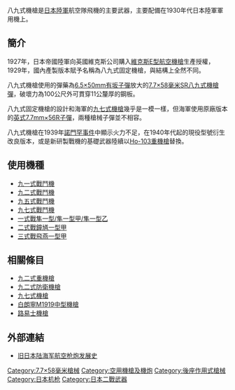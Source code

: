 {{expand|time=2013-08-27T15:04:38+00:00}}
{{NoteTA
|G1=Military
|G2=Firearms
|G3=長度單位
}}
{{Infobox Weapon
|name=八九式機槍
|image=File:7.7mmType97AircraftMG.jpg
|image_size=300px
|caption=
|origin={{flag|Empire of Japan}}
|type=[[機槍|機槍]]
<!-- Type selection -->
|is_ranged=yes
|is_bladed=
|is_explosive=
|is_artillery=
|is_vehicle=
|is_missile=
|is_UK=
<!-- Service history -->
|service= 1929—1945年
|used_by= 
|wars= [[日蘇邊界衝突|日蘇邊界衝突]]<br/>[[第二次中日戰爭|第二次中日戰爭]]<br/>[[第二次世界大战|第二次世界大战]]
<!-- Production history -->
|designer=
|design_date= 1929年
|manufacturer=
|unit_cost=
|production_date= 
|number= 
|variants= 
<!-- General specifications -->
|weight= 12.3公斤
|length= 1,035毫米
|part_length= 732毫米
|width=
|height=
|diameter=
|crew=
<!-- Ranged weapon specifications --> 
|cartridge= [[7.7×58mm有坂子彈|7.7×58毫米有坂子彈]]
|caliber= 7.7毫米
|action= [[後座作用|後座作用]]
|rate= 900發／分鐘
|mode= [[自動火器|全自動]]
|velocity= 820[[米每秒|米／秒]]
|range= 
|max_range= 
|feed= [[彈鏈|彈鏈]]供彈
|sights= 
<!-- Artillery specifications -->
|breech=
|recoil=
|carriage=
|elevation=
|traverse=
<!-- Bladed weapon specifications --> 
|blade_type=
|hilt_type=
|sheath_type=
|head_type=
|haft_type=
<!-- Explosive specifications --> 
|filling=
|filling_weight=
|detonation=
|yield=
<!-- Vehicle/missile specifications -->
|armour=
|primary_armament=
|secondary_armament=
|engine=
|engine_power=
|transmission=
|payload_capacity=
|fuel_capacity=
|pw_ratio=
|suspension=
|clearance=
|vehicle_range=
|speed=
|guidance=
}}

八九式機槍是[[日本陸軍|日本陸軍]]航空隊飛機的主要武器，主要配備在1930年代日本陸軍軍用機上。

==簡介==
1927年，日本帝國陸軍向英國維克斯公司購入[[維克斯機槍|維克斯E型航空機槍]]生產授權，1929年，國內產製版本賦予名稱為八九式固定機槍，與{{link-ja|八九式可動機槍|八九式旋回機関銃}}結構上全然不同。

八九式機槍使用的彈藥為[[6.5×50mm有坂子彈|6.5×50mm有坂子彈]]放大的[[7.7×58mm有坂子彈|7.7×58毫米SR八九式機槍彈]]，破壞力為100公尺外可貫穿11公釐厚的鋼板。

八九式固定機槍的設計和海軍的[[九七式機槍|九七式機槍]]幾乎是一模一樣，但海軍使用原廠版本的[[英式7.7mm×56R子彈|英式7.7mm×56R子彈]]，兩種槍械子彈並不相容。

八九式機槍在1939年[[諾門罕事件|諾門罕事件]]中顯示火力不足，在1940年代起的現役型號衍生改良版本，或是新研製戰機的基礎武器陸續以[[Ho-103重機槍|Ho-103重機槍]]替換。
==使用機種==
*[[九一式戰鬥機|九一式戰鬥機]]
*[[九二式戰鬥機|九二式戰鬥機]]
*[[九五式戰鬥機|九五式戰鬥機]]
*[[九七式戰鬥機|九七式戰鬥機]]
*[[一式戰鬥機|一式戰隼一型/隼一型甲/隼一型乙]]
*[[二式單座戰鬥機|二式戰鐘馗一型甲]]
*[[三式戰鬥機|三式戰飛燕一型甲]]

==相關條目==
*[[九二式重機槍|九二式重機槍]]
*[[九二式防衛機槍|九二式防衛機槍]]
*[[九七式機槍|九七式機槍]]
*[[白朗寧M1919中型機槍|白朗寧M1919中型機槍]]
*[[路易士機槍|路易士機槍]]

==外部連結==
*[http://www.afwing.com/intro/japan_ww2_gun/japan_ww2_gun-1.htm 旧日本陆海军航空枪炮发展史]{{Wayback|url=http://www.afwing.com/intro/japan_ww2_gun/japan_ww2_gun-1.htm |date=20111217054435 }}

[[Category:7.7×58毫米槍械|Category:7.7×58毫米槍械]]
[[Category:空用機槍及機炮|Category:空用機槍及機炮]]
[[Category:後座作用式槍械|Category:後座作用式槍械]]
[[Category:日本机枪|Category:日本机枪]]
[[Category:日本二戰武器|Category:日本二戰武器]]